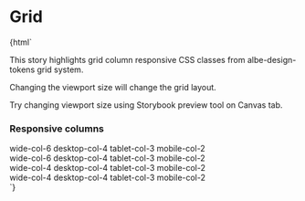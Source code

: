 
<Meta title="Grid" />

# Grid

<Canvas>
  <Story name="Grid System">
    {html`
      <div class="grid-story">
        <p>
          This story highlights grid column responsive CSS classes from albe-design-tokens grid system.
        </p>
        <p>
          Changing the viewport size will change the grid layout.
        </p>
        <p>
          Try changing viewport size using Storybook preview tool on Canvas tab.
        </p>
        <div class="container">
          <h3>Responsive columns</h3>
          <div class="grid">
            <div class="wide-col-6 desktop-col-4 tablet-col-3 mobile-col-2">wide-col-6 desktop-col-4 tablet-col-3 mobile-col-2</div>
            <div class="wide-col-6 desktop-col-4 tablet-col-3 mobile-col-2">wide-col-6 desktop-col-4 tablet-col-3 mobile-col-2</div>
            <div class="wide-col-4 desktop-col-4 tablet-col-3 mobile-col-2">wide-col-4 desktop-col-4 tablet-col-3 mobile-col-2</div>
            <div class="wide-col-4 desktop-col-4 tablet-col-3 mobile-col-2">wide-col-4 desktop-col-4 tablet-col-3 mobile-col-2</div>
            <div class="ghost-grid grid">
                <div></div>
                <div></div>
                <div></div>
                <div></div>
                <div></div>
                <div></div>
                <div></div>
                <div></div>
                <div></div>
                <div></div>
                <div></div>
                <div></div>
            </div>
          </div>
        </div>
      </div>
    `}
  </Story>
</Canvas>
